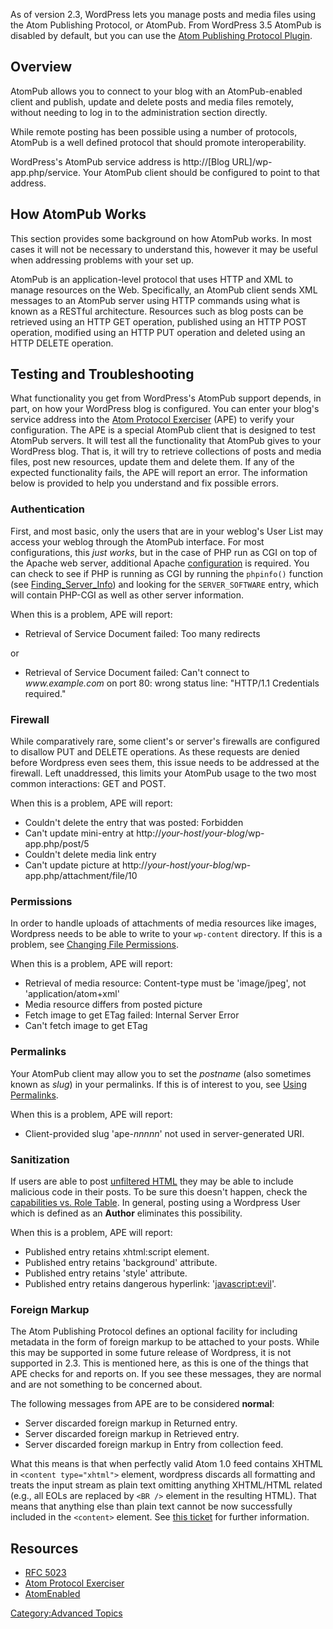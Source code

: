As of version 2.3, WordPress lets you manage posts and media files using the Atom Publishing Protocol, or AtomPub. From WordPress 3.5 AtomPub is disabled by default, but you can use the [http://wordpress.org/extend/plugins/atom-publishing-protocol/ Atom Publishing Protocol Plugin].

== Overview ==

AtomPub allows you to connect to your blog with an AtomPub-enabled client and publish, update and delete posts and media files remotely, without needing to log in to the administration section directly.

While remote posting has been possible using a number of protocols, AtomPub is a well defined protocol that should promote interoperability. 

WordPress's AtomPub service address is http&#x3A;//[Blog URL]/wp-app.php/service. Your AtomPub client should be configured to point to that address.

== How AtomPub Works ==

This section provides some background on how AtomPub works. In most cases it will not be necessary to understand this, however it may be useful when addressing problems with your set up. 

AtomPub is an application-level protocol that uses HTTP and XML to manage resources on the Web. Specifically, an AtomPub client sends XML messages to an AtomPub server using HTTP commands using what is known as a RESTful architecture. Resources such as blog posts can be retrieved using an HTTP GET operation, published using an HTTP POST operation, modified using an HTTP PUT operation and deleted using an HTTP DELETE operation.

== Testing and Troubleshooting ==

What functionality you get from WordPress's AtomPub support depends, in part, on how your WordPress blog is configured.  You can enter your blog's service address into the [http://www.tbray.org/ape/ Atom Protocol Exerciser] (APE) to verify your configuration. The APE is a special AtomPub client that is designed to test AtomPub servers. It will test all the functionality that AtomPub gives to your WordPress blog. That is, it will try to retrieve collections of posts and media files, post new resources, update them and delete them. If any of the expected functionality fails, the APE will report an error. The information below is provided to help you understand and fix possible errors.

=== Authentication ===

First, and most basic, only the users that are in your weblog's User List may access your weblog through the AtomPub interface.  For most configurations, this ''just works'', but in the case of PHP run as CGI on top of the Apache web server, additional Apache [http://www.besthostratings.com/articles/http-auth-php-cgi.html configuration] is required. You can check to see if PHP is running as CGI by running the <tt>phpinfo()</tt> function (see [[Finding_Server_Info]]) and looking for the <tt>SERVER_SOFTWARE</tt> entry, which will contain PHP-CGI as well as other server information.

When this is a problem, APE will report:
*  Retrieval of Service Document failed: Too many redirects
or
*  Retrieval of Service Document failed: Can't connect to ''www.example.com'' on port 80: wrong status line: "HTTP/1.1 Credentials required."

=== Firewall ===

While comparatively rare, some client's or server's firewalls are configured to disallow PUT and DELETE operations.  As these requests are denied before Wordpress even sees them, this issue needs to be addressed at the firewall.  Left unaddressed,  this limits your AtomPub usage to the two most common interactions: GET and POST.

When this is a problem, APE will report:
* Couldn't delete the entry that was posted: Forbidden
* Can't update mini-entry at http&#x3A;//''your-host''/''your-blog''/wp-app.php/post/5
* Couldn't delete media link entry
* Can't update picture at http&#x3A;//''your-host''/''your-blog''/wp-app.php/attachment/file/10

=== Permissions ===

In order to handle uploads of attachments of media resources like images, Wordpress needs to be able to write to your <code>wp-content</code> directory.  If this is a problem, see [[Changing File Permissions]].

When this is a problem, APE will report:
* Retrieval of media resource: Content-type must be 'image/jpeg', not 'application/atom+xml'
* Media resource differs from posted picture
* Fetch image to get ETag failed: Internal Server Error
* Can't fetch image to get ETag

=== Permalinks ===

Your AtomPub client may allow you to set the ''postname'' (also sometimes known as ''slug'') in your permalinks.  If this is of interest to you, see [[Using Permalinks]].

When this is a problem, APE will report:
* Client-provided slug 'ape-''nnnnn''' not used in server-generated URI.

=== Sanitization ===

If users are able to post [[Roles_and_Capabilities#unfiltered_html|unfiltered HTML]] they may be able to include malicious code in their posts.  To be sure this doesn't happen, check the [[Roles_and_Capabilities#Capability_vs._Role_Table|capabilities vs. Role Table]].  In general, posting using a Wordpress User which is defined as an '''Author''' eliminates this possibility.

When this is a problem, APE will report:
* Published entry retains xhtml:script element.
* Published entry retains 'background' attribute.
* Published entry retains 'style' attribute.
* Published entry retains dangerous hyperlink: 'javascript:evil'.

=== Foreign Markup ===

The Atom Publishing Protocol defines an optional facility for including metadata in the form of foreign markup to be attached to your posts.  While this may be supported in some future release of Wordpress, it is not supported in 2.3.  This is mentioned here, as this is one of the things that APE checks for and reports on.  If you see these messages, they are normal and are not something to be concerned about.

The following messages from APE are to be considered '''normal''':
* Server discarded foreign markup in Returned entry.
* Server discarded foreign markup in Retrieved entry.
* Server discarded foreign markup in Entry from collection feed.

What this means is that when perfectly valid Atom 1.0 feed contains XHTML in <code>&lt;content type="xhtml"></code> element, wordpress discards all formatting and treats the input stream as plain text omitting anything XHTML/HTML related (e.g., all EOLs are replaced by <code>&lt;BR /></code> element in the resulting HTML). That means that anything else than plain text cannot be now successfully included in the <code>&lt;content></code> element. See [https://core.trac.wordpress.org/ticket/9513 this ticket] for further information.

== Resources ==
*[http://tools.ietf.org/html/rfc5023 RFC 5023]
*[http://www.tbray.org/ape/ Atom Protocol Exerciser]
*[http://www.atomenabled.org/developers/protocol/ AtomEnabled]

[[Category:Advanced Topics]]